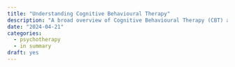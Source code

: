 ```yaml
---
title: "Understanding Cognitive Behavioural Therapy"
description: "A broad overview of Cognitive Behavioural Therapy (CBT) and its usefulness. It's more likely than not that you've encountered CBT techniques."
date: "2024-04-21"
categories: 
  - psychotherapy
  - in summary
draft: yes
---
```




